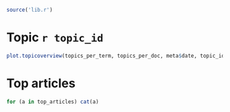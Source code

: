 ```r
source('lib.r')
```

Topic `r topic_id`
====

```r
plot.topicoverview(topics_per_term, topics_per_doc, meta$date, topic_id, date_interval)
```

Top articles
====

```r
for (a in top_articles) cat(a)
```